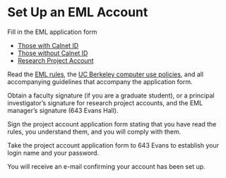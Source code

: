 # Set Up an EML Account

Fill in the EML application form

- [Those with Calnet ID](https://eml.berkeley.edu/account)
- [Those without Calnet ID](https://docs.google.com/a/berkeley.edu/forms/d/1loDJ_f7pX8ZefIDqDFZNXSqBWyCKQ1QjL10aUj3cJTs)
- [Research Project Account](forms/projectapp.pdf)

Read the [EML rules](rules), the [UC Berkeley computer use
policies](http://cio.berkeley.edu/policies.html), and all accompanying
guidelines that accompany the application form.

Obtain a faculty signature (if you are a graduate student), or a
principal investigator's signature for research project accounts, and
the EML manager's signature (643 Evans Hall).

Sign the project account application form stating that you have read the
rules, you understand them, and you will comply with them.

Take the project account application form to 643 Evans to establish your
login name and your password.

You will receive an e-mail confirming your account has been set up.
